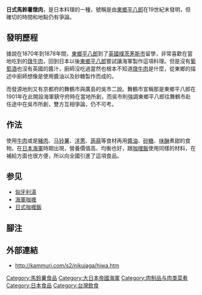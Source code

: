 {{Unreferenced|time=2013-07-26T06:12:18+00:00}}
{{Japanese
| tablewidth = 300
| image = Braised pork and potatoes (3089327692).jpg
| width = 220px
| japanese = 肉じゃが
| kana = にくじゃが
| romaji = Nikujaga
}}
'''日式馬鈴薯燉肉'''，是日本料理的一種，號稱是由[[東鄉平八郎|東鄉平八郎]]在19世紀末發明，但確切的時間和地點仍有爭論。

== 發明歷程 ==
據說在1870年到1878年間，[[東鄉平八郎|東鄉平八郎]]到了[[英國|英國]][[樸茨茅斯|樸茨茅斯市]]留學，非常喜歡在當地吃到的[[燉牛肉|燉牛肉]]，回到日本以後[[東鄉平八郎|東鄉平八郎]]嘗試讓海軍製作這項料理。但是沒有[[葡萄酒|葡萄酒]]也沒有英國的醬汁，廚師沒吃過當然也根本不知道[[燉牛肉|燉牛肉]]是什麼，從東鄉的描述中廚師想像是使用醬油以及砂糖製作而成的。

而發源地則又有京都府的舞鶴市與廣島的吳市二說。舞鶴市宣稱那是東鄉平八郎在1901年在此開設海軍鎮守府時在當地所創，而吳市則強調東鄉平八郎往舞鶴市赴任途中在吳市所創，雙方互相爭論，仍不可考。

== 作法 ==
使用[[牛肉|牛肉]]或是[[豬肉|豬肉]]、[[马铃薯|马铃薯]]、[[洋蔥|洋蔥]]、[[蒟蒻|蒟蒻]]等食材再用[[醬油|醬油]]、[[砂糖|砂糖]]、[[味醂|味醂]]煮甜的食物。在[[大日本帝国海軍|日本海軍]]時期出現，營養價值高、均衡也好，跟[[日式咖喱飯|咖哩飯]]使用同樣的材料，在補給方面也很方便，所以向全國引進了這項食品。

== 参见 ==
* [[匈牙利湯|匈牙利湯]]
* [[海軍咖喱|海軍咖喱]]
* [[日式咖喱飯|日式咖喱飯]]

== 腳注 ==
{{reflist|2}}

== 外部連結 ==
{{Commons category|Nikujaga}}
{{wikibooks|食谱/馬鈴薯燉肉}}
* {{ja}}http://kammuri.com/s2/nikujaga/hiwa.htm {{Wayback|url=http://kammuri.com/s2/nikujaga/hiwa.htm |date=20161113003833 }}

{{Food-stub}}

{{DEFAULTSORT:日式馬鈴薯燉肉}}
[[Category:馬鈴薯食品|Category:馬鈴薯食品]]
[[Category:大日本帝國海軍|Category:大日本帝國海軍]]
[[Category:肉制品与肉类菜肴|Category:肉制品与肉类菜肴]]
[[Category:日本食品|Category:日本食品]]
[[Category:台灣飲食|Category:台灣飲食]]